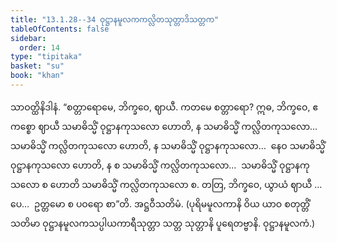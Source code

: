 ```yaml
---
title: "13.1.28--34 ဝုဋ္ဌာနမူလကကလ္လိတသုတ္တာဒိသတ္တက"
tableOfContents: false
sidebar:
  order: 14
type: "tipitaka"
basket: "su"
book: "khan"
---
```



<DynamicBreadcrumb />

<Division number="689--695" book="khan">

<Paragraph number="1323" book="khan">
သာဝတ္ထိနိဒါနံ. “စတ္တာရောမေ, ဘိက္ခဝေ, ဈာယီ. ကတမေ စတ္တာရော? ဣဓ, ဘိက္ခဝေ, ဧကစ္စော ဈာယီ သမာဓိသ္မိံ ဝုဋ္ဌာနကုသလော ဟောတိ, န သမာဓိသ္မိံ ကလ္လိတကုသလော…  သမာဓိသ္မိံ ကလ္လိတကုသလော ဟောတိ, န သမာဓိသ္မိံ ဝုဋ္ဌာနကုသလော…  နေဝ သမာဓိသ္မိံ ဝုဋ္ဌာနကုသလော ဟောတိ, န စ သမာဓိသ္မိံ ကလ္လိတကုသလော…  သမာဓိသ္မိံ ဝုဋ္ဌာနကုသလော စ ဟောတိ သမာဓိသ္မိံ ကလ္လိတကုသလော စ. တတြ, ဘိက္ခဝေ, ယွာယံ ဈာယီ …ပေ…  ဥတ္တမော စ ပဝရော စာ”တိ.

</Paragraph>
</Division>

<Paragraph number="1324" type="center" book="khan">
အဋ္ဌဝီသတိမံ.



</Paragraph>

<Paragraph number="1325" book="khan">
(ပုရိမမူလကာနိ ဝိယ ယာဝ စတုတ္တိံသတိမာ ဝုဋ္ဌာနမူလကသပ္ပါယကာရီသုတ္တာ သတ္တ သုတ္တာနိ ပူရေတဗ္ဗာနိ. ဝုဋ္ဌာနမူလကံ.)
</Paragraph>